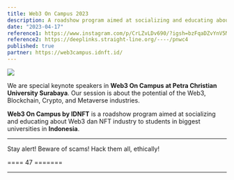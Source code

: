 ```yaml
---
title: Web3 On Campus 2023
description: A roadshow program aimed at socializing and educating about Web3 dan NFT industry to students in biggest universities in Indonesia.
date: "2023-04-17"
reference1: https://www.instagram.com/p/CrLZvLDv690/?igsh=bzFqaDZvYnV5MXo3
reference2: https://deeplinks.straight-line.org/----/pnwc4
published: true
partner: https://web3campus.idnft.id/
---
```


[![](/images/proj/prof-nota-at-web3-on-campus.jpg)](/images/proj/prof-nota-at-web3-on-campus.jpg)

We are special keynote speakers in **Web3 On Campus at Petra Christian University Surabaya**. Our session is about the potential of the Web3, Blockchain, Crypto, and Metaverse industries.

**Web3 On Campus by IDNFT** is a roadshow program aimed at socializing and educating about Web3 dan NFT industry to students in biggest universities in **Indonesia**.

<YouTube id="_mGym5yebu4" />

---

Stay alert! Beware of scams! Hack them all, ethically!

==== 47 =======

---

